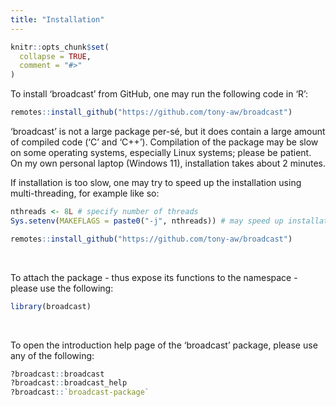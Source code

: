 ```yaml
---
title: "Installation"
---
```


```r
knitr::opts_chunk$set(
  collapse = TRUE,
  comment = "#>"
)
```


To install 'broadcast' from GitHub, one may run the following code in 'R':

```r

remotes::install_github("https://github.com/tony-aw/broadcast")

```


'broadcast' is not a large package per-sé, but it does contain a large amount of compiled code ('C' and 'C++'). Compilation of the package may be slow on some operating systems, especially Linux systems; please be patient. On my own personal laptop (Windows 11), installation takes about 2 minutes.

If installation is too slow, one may try to speed up the installation using multi-threading, for example like so:

```r

nthreads <- 8L # specify number of threads
Sys.setenv(MAKEFLAGS = paste0("-j", nthreads)) # may speed up installation

remotes::install_github("https://github.com/tony-aw/broadcast")

```


&nbsp;

To attach the package - thus expose its functions to the namespace - please use the following:

```r

library(broadcast)

```


&nbsp;

To open the introduction help page of the ‘broadcast’ package, please use any of the following:

```r

?broadcast::broadcast
?broadcast::broadcast_help
?broadcast::`broadcast-package`

```


&nbsp;
&nbsp;
